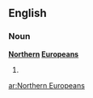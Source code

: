 ==English==

===Noun===
'''[[northern|Northern]] [[Europeans]]'''

# {{plural of|Northern European}}

[[ar:Northern Europeans]]